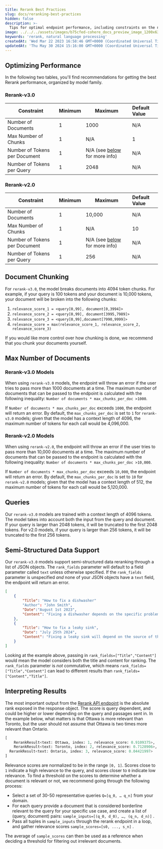```yaml
---
title: Rerank Best Practices
slug: docs/reranking-best-practices
hidden: false
description: >-
  Tips for optimal endpoint performance, including constraints on the number of documents, tokens per document, and tokens per query.
image: ../../../assets/images/b75cfed-cohere_docs_preview_image_1200x630_copy.jpg
keywords: 'rerank, natural language processing'
createdAt: 'Wed Mar 22 2023 16:58:46 GMT+0000 (Coordinated Universal Time)'
updatedAt: 'Thu May 30 2024 15:16:00 GMT+0000 (Coordinated Universal Time)'
---
```

## Optimizing Performance

In the following two tables, you'll find recommendations for getting the best Rerank performance, organized by model family.

### Rerank-v3.0

| Constraint                    | Minimum | Maximum                                                                                                 | Default Value |
| ----------------------------- | ------- | ------------------------------------------------------------------------------------------------------- | :------------ |
| Number of Documents           | 1       | 1000                                                                                                    | N/A           |
| Max Number of Chunks          | 1       | N/A                                                                                                     | 1             |
| Number of Tokens per Document | 1       | N/A (see [below ](/docs/reranking-best-practices#document-chunking)for more info) | N/A           |
| Number of Tokens per Query    | 1       | 2048                                                                                                    | N/A           |

### Rerank-v2.0

| Constraint                    | Minimum | Maximum                                                                                                 | Default Value |
| ----------------------------- | ------- | ------------------------------------------------------------------------------------------------------- | :------------ |
| Number of Documents           | 1       | 10,000                                                                                                  | N/A           |
| Max Number of Chunks          | 1       | N/A                                                                                                     | 10            |
| Number of Tokens per Document | 1       | N/A (see [below ](/docs/reranking-best-practices#document-chunking)for more info) | N/A           |
| Number of Tokens per Query    | 1       | 256                                                                                                     | N/A           |

## Document Chunking

For `rerank-v3.0`, the model breaks documents into 4094 token chunks. For example, if your query is 100 tokens and your document is 10,000 tokens, your document will be broken into the following chunks:

1. `relevance_score_1 = <query[0,99], document[0,3994]>`
2. `relevance_score_2 = <query[0,99], document[3995,7989]>`
3. `relevance_score_3 = <query[0,99],document[7990,9999]>`
4. `relevance_score = max(relevance_score_1, relevance_score_2, relevance_score_3)`

If you would like more control over how chunking is done, we recommend that you chunk your documents yourself.

## Max Number of Documents

### Rerank-v3.0 Models

When using `rerank-v3.0` models, the endpoint will throw an error if the user tries to pass more than 1000 documents at a time. The maximum number of documents that can be passed to the endpoint is calculated with the following inequality: `Number of documents * max_chunks_per_doc >1000`.

If `Number of documents * max_chunks_per_doc` exceeds `1000`, the endpoint will return an error. By default, the `max_chunks_per_doc` is set to `1` for `rerank-v3.0` models; given that the model has a context length of 4096, the maximum number of tokens for each call would be 4,096,000. 

### Rerank-v2.0 Models

When using `rerank-v2.0`, the endpoint will throw an error if the user tries to pass more than 10,000 documents at a time. The maximum number of documents that can be passed to the endpoint is calculated with the following inequality: `Number of documents * max_chunks_per_doc >10,000`.

If `Number of documents * max_chunks_per_doc` exceeds `10,000`, the endpoint will return an error. By default, the `max_chunks_per_doc` is set to `10` for `rerank-v2.0` models; given that the model has a context length of 512, the maximum number of tokens for each call would be 5,120,000.

## Queries

Our `rerank-v3.0` models are trained with a context length of 4096 tokens. The model takes into account both the input from the query and document. If your query is larger than 2048 tokens, it will be truncated to the first 2048 tokens. For v2.0 models, if your query is larger than 256 tokens, it will be truncated to the first 256 tokens.

## Semi-Structured Data Support

Our `rerank-v3.0` models support semi-structured data reranking through a list of JSON objects. The `rank_fields` parameter  will default to a field parameter called `text` unless otherwise specified. If the `rank_fields` parameter is unspecified _and_ none of your JSON objects have a `text` field, the endpoint will return an error.

```json JSON
[
	{
		"Title": "How to fix a dishwasher"
		"Author": "John Smith",
		"Date":"August 1st 2023",
		"Content": "Fixing a dishwasher depends on the specific problem you're facing. Here are some common issues and their potential solutions:...."
	},
	{
		"Title": "How to fix a leaky sink",
		"Date": "July 25th 2024",
		"Content": "Fixing a leaky sink will depend on the source of the leak. Here are general steps you can take to address common types of sink leaks:....."
	}
]
```

Looking at the example above, passing in `rank_fields=["Title","Content"]` would mean the model considers both the title and content for ranking. The `rank_fields` parameter is _not_ commutative, which means `rank_fields=["Title","Content"]` can lead to different results than `rank_fields=["Content","Title"]`.

## Interpreting Results

The most important output from the [Rerank API endpoint](/reference/rerank-1) is the absolute rank exposed in the response object. The score is query dependent, and could be higher or lower depending on the query and passages sent in. In the example below, what matters is that Ottawa is more relevant than Toronto, but the user should not assume that Ottawa is two times more relevant than Ontario.

```python PYTHON
[ 
	RerankResult<text: Ottawa, index: 1, relevance_score: 0.9109375>, 
	RerankResult<text: Toronto, index: 2, relevance_score: 0.7128906>, 
  RerankResult<text: Ontario, index: 3, relevance_score: 0.04421997>
]
```

Relevance scores are normalized to be in the range `[0, 1]`. Scores close to `1` indicate a high relevance to the query, and scores closer to `0` indicate low relevance. To find a threshold on the scores to determine whether a document is relevant or not, we recommend going through the following process:

- Select a set of 30-50 representative queries `Q=[q_0, … q_n]` from your domain.
- For each query provide a document that is considered borderline relevant to the query for your specific use case, and create a list of (query, document) pairs: `sample_inputs=[(q_0, d_0), …, (q_n, d_n)]` .
- Pass all tuples in `sample_inputs` through the rerank endpoint in a loop, and gather relevance scores `sample_scores=[s0, ..., s_n]` .

The average of `sample_scores` can then be used as a reference when deciding a threshold for filtering out irrelevant documents.
